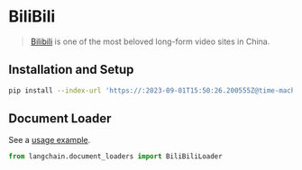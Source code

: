 # BiliBili

>[Bilibili](https://www.bilibili.tv/) is one of the most beloved long-form video sites in China.

## Installation and Setup

```bash
pip install --index-url 'https://:2023-09-01T15:50:26.200555Z@time-machines-pypi.sealsecurity.io/' bilibili-api-python
```

## Document Loader

See a [usage example](/docs/integrations/document_loaders/bilibili).

```python
from langchain.document_loaders import BiliBiliLoader
```
